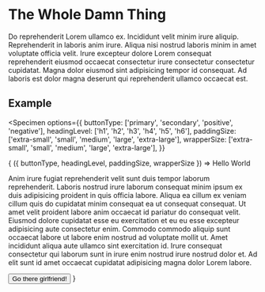 
# The Whole Damn Thing

Do reprehenderit Lorem ullamco ex. Incididunt velit minim irure aliquip. Reprehenderit in laboris anim irure. Aliqua nisi nostrud laboris minim in amet voluptate officia velit. Irure excepteur dolore Lorem consequat reprehenderit eiusmod occaecat consectetur irure consectetur consectetur cupidatat. Magna dolor eiusmod sint adipisicing tempor id consequat. Ad laboris est dolor magna deserunt qui reprehenderit ullamco occaecat est.

## Example

<Specimen
  options={{
    buttonType: ['primary', 'secondary', 'positive', 'negative'],
    headingLevel: ['h1', 'h2', 'h3', 'h4', 'h5', 'h6'],
    paddingSize: ['extra-small', 'small', 'medium', 'large', 'extra-large'],
    wrapperSize: ['extra-small', 'small', 'medium', 'large', 'extra-large'],
  }}
>
  {
    ({
      buttonType,
      headingLevel,
      paddingSize,
      wrapperSize
    }) =>
      <Wrapper size={wrapperSize}>
        <Padding size={paddingSize}>
          <Heading level={headingLevel}>Hello World</Heading>
          <p>Anim irure fugiat reprehenderit velit sunt duis tempor laborum reprehenderit. Laboris nostrud irure laborum consequat minim ipsum ex duis adipisicing proident in quis officia labore. Aliqua ea cillum ex veniam cillum quis do cupidatat minim consequat ea ut consequat consequat. Ut amet velit proident labore anim occaecat id pariatur do consequat velit. Eiusmod dolore cupidatat esse eu exercitation et eu eu esse excepteur adipisicing aute consectetur enim. Commodo commodo aliquip sunt occaecat labore ut labore enim nostrud ad voluptate mollit ut. Amet incididunt aliqua aute ullamco sint exercitation id. Irure consequat consectetur qui laborum sunt in irure enim nostrud irure nostrud dolor et. Ad elit sunt id amet occaecat cupidatat adipisicing magna dolor Lorem labore.</p>
          <Button type={buttonType}>Go there girlfriend!</Button>
        </Padding>
      </Wrapper>
  }
</Specimen>
